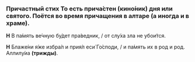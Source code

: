 
### Причастный стих <Tooltip>То есть прича́стен (кино́ник) дня или святого. Поётся во время прича­ще­ния в алтаре (а иногда и в храме).</Tooltip>

**Н** В па́мять ве́чную бу́дет пра́ведник, / от слу́ха зла не убои́тся.

**Н** Блаже́ни я́же избра́л и прия́л еси́ Го́споди, / и па́мять их в род и род. Аллилу́иа **(трижды)**.
